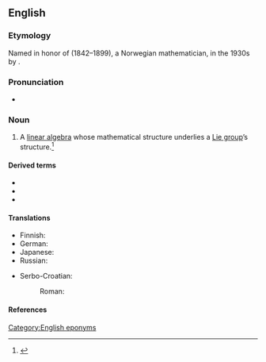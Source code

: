 ==English==
{{wikipedia}}

===Etymology===
Named in honor of {{w|Sophus Lie}} (1842–1899), a Norwegian mathematician, in the 1930s by {{w|Hermann Weyl}}.

===Pronunciation===
* {{IPA|en|/liː.ældʒɨbɹə/|nocount=1}}

===Noun===
{{en-noun}}

# {{lb|en|mathematics}} A [[linear algebra]] whose mathematical structure underlies a [[Lie group]]&rsquo;s structure.<ref>{{cite-web|author=Douglas W. McKenzie|authorlink=|title=|url=https://docs.wixstatic.com/ugd/ad9bab_687a860fe5c347dd95902adc5b974361.pdf|archiveurl=|archivedate=|work=An Elementary Introduction to Lie Algebras for Physicists|publisher=|date=2015|accessdate=2019-06-27|text=}}</ref>

====Derived terms====
* {{l|en|Lie bialgebra}}
* {{l|en|Lie coalgebra}}
* {{l|en|Lie superalgebra}}

====Translations====
{{trans-top|vector space}}
* Finnish: {{t|fi|Lien algebra}}
* German: {{t|de|Lie-Algebra}}
* Japanese: {{t|ja|リー代数|tr=rīdaisū}}
* Russian: {{t|ru|а́лгебра Ли|f}}
{{trans-mid}}
* Serbo-Croatian:
*: Roman: {{t|sh|Liejeva algebra|f|sc=Latn}}
{{trans-bottom}}

====References====
<references />

[[Category:English eponyms]]